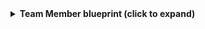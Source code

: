 <details>
  <summary><b>Team Member blueprint (click to expand) </b></summary>

```json showLineNumbers
{
  "identifier": "githubTeamMember",
  "title": "Team Member",
  "icon": "Github",
  "schema": {
    "properties": {
      "all": {
        "type": "object",
        "title": "all"
      }
    },
    "required": []
  },
  "mirrorProperties": {},
  "calculationProperties": {},
  "aggregationProperties": {},
  "relations": {}
}
```
</details>
